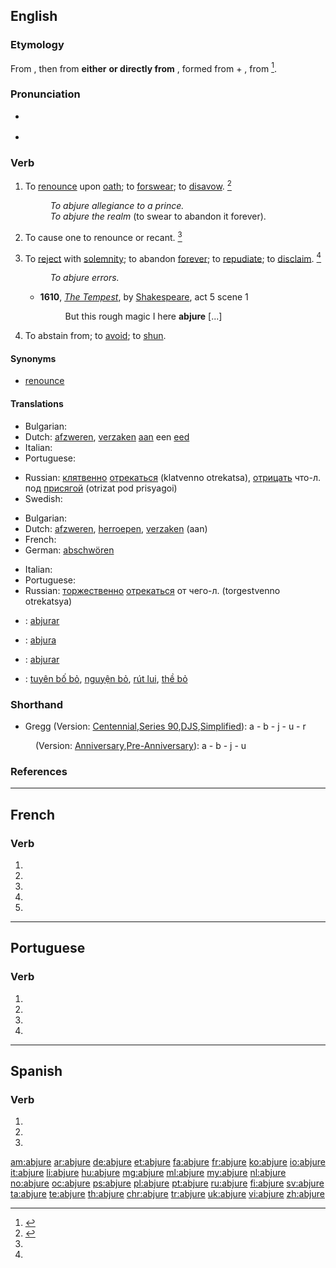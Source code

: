 {{also|abjuré}}
==English==

===Etymology===
From {{etyl|enm}} {{term|abjuren|lang=enm}}, then from '''either''' {{etyl|frm}} {{term|abiurer|abjurer|lang=frm}} '''or directly from''' {{etyl|la}} {{term|abiuro|abiūrō|deny upon oath|lang=la}}, formed from {{term|ab||from, away from|lang=la}} + {{term|iuro|iūro|swear or take an oath|lang=la}}, from {{term|ius|iūs|law, right, duty|lang=la}}<ref>{{reference-book|last = Dobbie|first = Elliott K.|coauthors = Dunmore, C. William, et al.|editor = Barnhart, Robert K.|title = Chambers Dictionary of Etymology|origyear = 1998|year = 2004|publisher = Chambers Harrap Publishers Ltd|location = Edinburgh, Scotland|isbn =0550142304|pages = 3}}</ref>.

===Pronunciation===
* {{a|US}} {{IPA|/æbˈdʒʊɹ/}}
* {{audio|en-us-abjure.ogg|Audio (US)}}

===Verb===
{{en-verb|abjur|ing}}

# {{transitive}} To [[renounce]] upon [[oath]]; to [[forswear]]; to [[disavow]]. {{defdate|First attested around 1350 to 1470.}}<ref name=SOED>{{reference-book|last =|first =|authorlink =|coauthors =|editor =Brown, Lesley|others =|title = The Shorter Oxford English Dictionary|origdate =|origyear = 1933|origmonth =|url =|format =|accessdate =|accessyear =|accessmonth =|edition = 5th|date =|year =2003|month =|publisher =Oxford University Press|location =Oxford, UK|language =|id =|doi =|isbn =978-0-19-860575-7|lccn =|ol =|pages =5|chapter =|chapterurl =|quote =}}</ref>
#: ''To abjure allegiance to a prince.''
#: ''To abjure the realm'' (to swear to abandon it forever).
# {{transitive|obsolete|historical}} To cause one to renounce or recant. {{defdate|First attested around 1350 to 1470.}}<ref name=SOED/>
# {{transitive}} To [[reject]] with [[solemnity]]; to abandon [[forever]]; to [[repudiate]]; to [[disclaim]]. {{defdate|First attested around 1350 to 1470.}}<ref name=SOED/>
#: ''To abjure errors.''
#* '''1610''', ''[[s:The Tempest|The Tempest]]'', by [[w:William Shakespeare|Shakespeare]], act 5 scene 1
#*: But this rough magic I here '''abjure''' [...]
# {{transitive}} To abstain from; to [[avoid]]; to [[shun]].

====Synonyms====
* [[renounce]]

====Translations====
{{trans-top|to renounce upon oath}}
* Bulgarian: {{t-|bg|отричам се (под клетва)}}
* Dutch: [[afzweren]], [[verzaken]] [[aan]] een [[eed]]
* Italian: {{t+|it|abiurare}}
* Portuguese: {{t+|pt|abjurar}}
{{trans-mid}}
* Russian: [[клятвенно]] [[отрекаться]] (klatvenno otrekatsa), [[отрицать]] что-л. под [[присяга|присягой]] (otrizat pod prisyagoi)
* Swedish: {{t-|sv|avsvära}}
{{trans-bottom}}

{{trans-top|to renounce with solemnity}}
* Bulgarian: {{t-|bg|отказвам се, отхвърлям}}
* Dutch: [[afzweren]], [[herroepen]], [[verzaken]] (aan)
* French: {{t+|fr|abjurer}}
* German: [[abschwören]] {{qualifier|with dative}}
{{trans-mid}}
* Italian: {{t+|it|abiurare}}
* Portuguese: {{t+|pt|abjurar}}
* Russian: [[торжественно]] [[отрекаться]] от чего-л. (torgestvenno otrekatsya)
{{trans-bottom}}

{{checktrans-top}}
* {{ttbc|ia}}: [[abjurar]]
* {{ttbc|nov}}: [[abjura]]
{{trans-mid}}
* {{ttbc|es}}: [[abjurar]]
* {{ttbc|vi}}: [[tuyên bố bỏ]], [[nguyện bỏ]], [[rút lui]], [[thề bỏ]]
{{trans-bottom}}

===Shorthand===
* Gregg (Version: [http://en.wikipedia.org/wiki/Gregg_Shorthand#Centennial_Gregg_Shorthand Centennial],[http://en.wikipedia.org/wiki/Gregg_Shorthand#Series_90_Gregg_Shorthand Series 90],[http://en.wikipedia.org/wiki/Gregg_Shorthand#Diamond_Jubilee_Gregg_Shorthand DJS],[http://en.wikipedia.org/wiki/Gregg_Shorthand#Simplified_Gregg_Shorthand Simplified]): a - b - j - u - r
: (Version: [http://en.wikipedia.org/wiki/Gregg_Shorthand#Anniversary_Gregg_Shorthand Anniversary],[http://en.wikipedia.org/wiki/Gregg_Shorthand#Pre-Anniversary_Gregg_Shorthand Pre-Anniversary]): a - b - j - u

===References===
<references/>

----

==French==

===Verb===
{{fr-verb-form}}

# {{conjugation of|abjurer||1|s|pres|ind|lang=fr}}
# {{conjugation of|abjurer||3|s|pres|ind|lang=fr}}
# {{conjugation of|abjurer||1|s|pres|sub|lang=fr}}
# {{conjugation of|abjurer||1|s|pres|sub|lang=fr}}
# {{conjugation of|abjurer||2|s|imp|lang=fr}}

----

==Portuguese==

===Verb===
{{pt-verb-form}}

# {{pt-verb form of|abjurar|ar|subjunctive|present|singular|first}}
# {{pt-verb form of|abjurar|ar|subjunctive|present|singular|third}}
# {{pt-verb form of|abjurar|ar|imperative|affirmative|singular|third|}}
# {{pt-verb form of|abjurar|ar|imperative|negative|singular|third|}}

----

==Spanish==

===Verb===
{{es-verb-form|abjurar}}

# {{es-verb form of|ending=ar|mood=subjunctive|tense=present|pers=1|number=singular|abjurar}}
# {{es-verb form of|ending=ar|mood=subjunctive|tense=present|pers=2|formal=yes|number=singular|abjurar}}
# {{es-verb form of|ending=ar|mood=subjunctive|tense=present|pers=3|number=singular|abjurar}}

[[am:abjure]]
[[ar:abjure]]
[[de:abjure]]
[[et:abjure]]
[[fa:abjure]]
[[fr:abjure]]
[[ko:abjure]]
[[io:abjure]]
[[it:abjure]]
[[li:abjure]]
[[hu:abjure]]
[[mg:abjure]]
[[ml:abjure]]
[[my:abjure]]
[[nl:abjure]]
[[no:abjure]]
[[oc:abjure]]
[[ps:abjure]]
[[pl:abjure]]
[[pt:abjure]]
[[ru:abjure]]
[[fi:abjure]]
[[sv:abjure]]
[[ta:abjure]]
[[te:abjure]]
[[th:abjure]]
[[chr:abjure]]
[[tr:abjure]]
[[uk:abjure]]
[[vi:abjure]]
[[zh:abjure]]